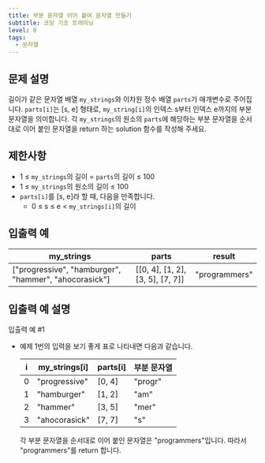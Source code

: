 ```yaml
---
title: 부분 문자열 이어 붙여 문자열 만들기
subtitle: 코딩 기초 트레이닝
level: 0
tags:
  - 문자열
---
```


## 문제 설명

길이가 같은 문자열 배열 `my_strings`와 이차원 정수 배열 `parts`가 매개변수로 주어집니다. `parts[i]`는 \[s, e\] 형태로, `my_string[i]`의 인덱스 s부터 인덱스 e까지의 부분 문자열을 의미합니다. 각 `my_strings`의 원소의 `parts`에 해당하는 부분 문자열을 순서대로 이어 붙인 문자열을 return 하는 solution 함수를 작성해 주세요.

## 제한사항

- 1 ≤ `my_strings`의 길이 = `parts`의 길이 ≤ 100
- 1 ≤ `my_strings`의 원소의 길이 ≤ 100
- `parts[i]`를 \[s, e\]라 할 때, 다음을 만족합니다.
  - 0 ≤ s ≤ e < `my_strings[i]`의 길이

## 입출력 예

| my_strings                                              | parts                                      | result        |
| ------------------------------------------------------- | ------------------------------------------ | ------------- |
| \["progressive", "hamburger", "hammer", "ahocorasick"\] | \[\[0, 4\], \[1, 2\], \[3, 5\], \[7, 7\]\] | "programmers" |

## 입출력 예 설명

입출력 예 #1

- 예제 1번의 입력을 보기 좋게 표로 나타내면 다음과 같습니다.

  | i   | my_strings\[i\] | parts\[i\] | 부분 문자열 |
  | --- | --------------- | ---------- | ----------- |
  | 0   | "progressive"   | \[0, 4\]   | "progr"     |
  | 1   | "hamburger"     | \[1, 2\]   | "am"        |
  | 2   | "hammer"        | \[3, 5\]   | "mer"       |
  | 3   | "ahocorasick"   | \[7, 7\]   | "s"         |

  각 부분 문자열을 순서대로 이어 붙인 문자열은 "programmers"입니다. 따라서 "programmers"를 return 합니다.
